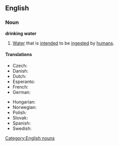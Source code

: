 {{wikipedia}}
==English==

===Noun===
'''drinking water'''

# [[water|Water]] that is [[intended]] to be [[ingested]] by [[human]]s.

====Translations====
{{trans-top|water for humans}}
*Czech: {{t+|cs|pitná voda}} {{f}}
*Danish: {{t|da|drikkevand}}
*Dutch: {{t|nl|drinkwater}}
*Esperanto: {{t|eo|trinkakvo}}
*French: {{t|fr|eau potable}}
*German: {{t+|de|Trinkwasser}}
{{trans-mid}}
*Hungarian: {{t|hu|ivóvíz}}
*Norwegian: {{t|no|drikkevann}}
*Polish: {{t|pl|woda do picia}}
*Slovak: {{t-|sk|pitná voda}}
*Spanish: {{t|es|agua potable}}
*Swedish: {{t|sv|dricksvatten}}
{{trans-bottom}}

[[Category:English nouns]]